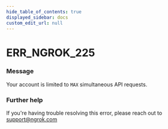 ```yaml
---
hide_table_of_contents: true
displayed_sidebar: docs
custom_edit_url: null
---
```



# ERR_NGROK_225

### Message
Your account is limited to `MAX` simultaneous API requests.

### Further help
If you're having trouble resolving this error, please reach out to [support@ngrok.com](mailto:support@ngrok.com?subject=Help%20with%20ERR_NGROK_225)


<ErrorDetails error='err_ngrok_225' />
